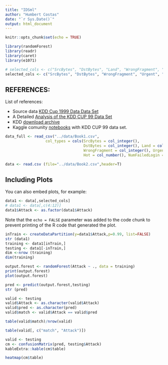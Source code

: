 ```yaml
---
title: "IDSml"
author: "Humbert Costas"
date: "`r Sys.Date()`"
output: html_document
---
```


```r
knitr::opts_chunk$set(echo = TRUE)

library(randomForest)
library(readr)
library(caret)
library(e1071)

# selected_cols <- c("SrcBytes", "DstBytes", "Land", "WrongFragment", "Urgent", "SameSrvRate", "LoggedIn",  "DstHostSameSrvRate", "DstHostSrvCount","Flag","Attack" )
selected_cols <- c("SrcBytes", "DstBytes", "WrongFragment", "Urgent", "SameSrvRate", "LoggedIn",  "DstHostSameSrvRate", "DstHostSrvCount","Flag","Attack" )


```

## REFERENCES:

List of references:
  
  - Source data [KDD Cup 1999 Data Data Set](https://archive.ics.uci.edu/ml/datasets/kdd+cup+1999+data)
  - A Detailed [Analysis of the KDD CUP 99 Data Set](https://www.ecb.torontomu.ca/~bagheri/papers/cisda.pdf)
  - KDD [download archive](https://www.kdd.org/kdd-cup/view/kdd-cup-1999/Data)
  - Kaggle comunity [notebooks](https://www.kaggle.com/datasets/galaxyh/kdd-cup-1999-data/code) with KDD CUP 99 data set.
  


```r
data_full <- read_csv("../data/Book1.csv",
                  col_types = cols(SrcBytes = col_integer(),
                                   DstBytes = col_integer(), Land = col_integer(),
                                   WrongFragment = col_integer(), Urgent = col_number(),
                                   Hot = col_number(), NumFailedLogin = col_integer()))

data <- read.csv (file="../data/Book2.csv",header=T)

```

## Including Plots

You can also embed plots, for example:

```r
data1 <- data[,selected_cols]
# data1 <- data[,c(4:12)]
data1$Attack <- as.factor(data1$Attack)
```

Note that the `echo = FALSE` parameter was added to the code chunk to prevent printing of the R code that generated the plot.

```r
inTrain <- createDataPartition(y=data1$Attack,p=0.99, list=FALSE)
str (data1)
training <- data1[inTrain,]
testing <- data1[-inTrain,]
dim <-nrow (training)
dim(training)
```


```r
output.forest <- randomForest(Attack ~ ., data = training)
print(output.forest)
plot(output.forest)
```


```r
pred <- predict(output.forest,testing)
str (pred)

```

```r
valid <- testing
valid$Attack <- as.character(valid$Attack)
valid$pred <- as.character(pred)
valid$match <- valid$Attack == valid$pred

table(valid$match)/nrow(valid)
```

```r
table(valid[, c("match", "Attack")])
```

```r
valid <- testing
cm <- confusionMatrix(pred, testing$Attack)
kableExtra::kable(cm$table)
```

```r
heatmap(cm$table)
```
